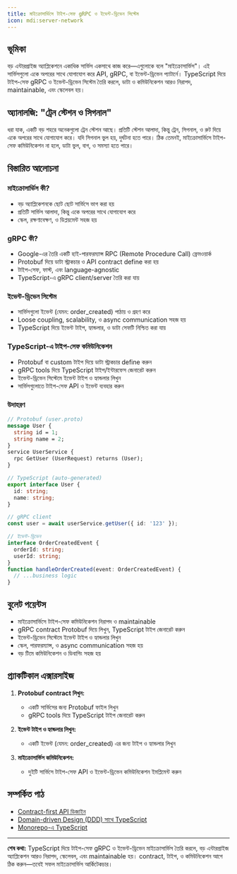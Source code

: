 ```yaml
---
title: মাইক্রোসার্ভিসে টাইপ-সেফ gRPC ও ইভেন্ট-ড্রিভেন সিস্টেম
icon: mdi:server-network
---
```


## ভূমিকা

বড় এন্টারপ্রাইজ অ্যাপ্লিকেশনে একাধিক সার্ভিস একসাথে কাজ করে—এগুলোকে বলে "মাইক্রোসার্ভিস"। এই সার্ভিসগুলো একে অপরের সাথে যোগাযোগ করে API, gRPC, বা ইভেন্ট-ড্রিভেন প্যাটার্নে। TypeScript দিয়ে টাইপ-সেফ gRPC ও ইভেন্ট-ড্রিভেন সিস্টেম তৈরি করলে, ডাটা ও কমিউনিকেশন আরও নিরাপদ, maintainable, এবং স্কেলেবল হয়।

## অ্যানালজি: "ট্রেন স্টেশন ও সিগনাল"

ধরা যাক, একটি বড় শহরে অনেকগুলো ট্রেন স্টেশন আছে। প্রতিটি স্টেশন আলাদা, কিন্তু ট্রেন, সিগনাল, ও রুট দিয়ে একে অপরের সাথে যোগাযোগ করে। যদি সিগনাল ভুল হয়, দুর্ঘটনা হতে পারে। ঠিক তেমনই, মাইক্রোসার্ভিসে টাইপ-সেফ কমিউনিকেশন না হলে, ডাটা ভুল, বাগ, ও সমস্যা হতে পারে।

## বিস্তারিত আলোচনা

### মাইক্রোসার্ভিস কী?
- বড় অ্যাপ্লিকেশনকে ছোট ছোট সার্ভিসে ভাগ করা হয়
- প্রতিটি সার্ভিস আলাদা, কিন্তু একে অপরের সাথে যোগাযোগ করে
- স্কেল, রক্ষণাবেক্ষণ, ও ডিপ্লয়মেন্ট সহজ হয়

### gRPC কী?
- Google-এর তৈরি একটি হাই-পারফরম্যান্স RPC (Remote Procedure Call) ফ্রেমওয়ার্ক
- Protobuf দিয়ে ডাটা স্ট্রাকচার ও API contract define করা হয়
- টাইপ-সেফ, ফাস্ট, এবং language-agnostic
- TypeScript-এ gRPC client/server তৈরি করা যায়

### ইভেন্ট-ড্রিভেন সিস্টেম
- সার্ভিসগুলো ইভেন্ট (যেমন: order_created) পাঠায় ও গ্রহণ করে
- Loose coupling, scalability, ও async communication সহজ হয়
- TypeScript দিয়ে ইভেন্ট টাইপ, হ্যান্ডলার, ও ডাটা সেফটি নিশ্চিত করা যায়

### TypeScript-এ টাইপ-সেফ কমিউনিকেশন
- Protobuf বা custom টাইপ দিয়ে ডাটা স্ট্রাকচার define করুন
- gRPC tools দিয়ে TypeScript টাইপ/ইন্টারফেস জেনারেট করুন
- ইভেন্ট-ড্রিভেন সিস্টেমে ইভেন্ট টাইপ ও হ্যান্ডলার লিখুন
- সার্ভিসগুলোতে টাইপ-সেফ API ও ইভেন্ট ব্যবহার করুন

### উদাহরণ
```protobuf
// Protobuf (user.proto)
message User {
  string id = 1;
  string name = 2;
}
service UserService {
  rpc GetUser (UserRequest) returns (User);
}
```

```typescript
// TypeScript (auto-generated)
export interface User {
  id: string;
  name: string;
}

// gRPC client
const user = await userService.getUser({ id: '123' });

// ইভেন্ট-ড্রিভেন
interface OrderCreatedEvent {
  orderId: string;
  userId: string;
}
function handleOrderCreated(event: OrderCreatedEvent) {
  // ...business logic
}
```

## বুলেট পয়েন্টস
- মাইক্রোসার্ভিসে টাইপ-সেফ কমিউনিকেশন নিরাপদ ও maintainable
- gRPC contract Protobuf দিয়ে লিখুন, TypeScript টাইপ জেনারেট করুন
- ইভেন্ট-ড্রিভেন সিস্টেমে ইভেন্ট টাইপ ও হ্যান্ডলার লিখুন
- স্কেল, পারফরম্যান্স, ও async communication সহজ হয়
- বড় টিমে কমিউনিকেশন ও ডিবাগিং সহজ হয়

## প্র্যাকটিকাল এক্সারসাইজ

1. **Protobuf contract লিখুন:**
   - একটি সার্ভিসের জন্য Protobuf ফাইল লিখুন
   - gRPC tools দিয়ে TypeScript টাইপ জেনারেট করুন

2. **ইভেন্ট টাইপ ও হ্যান্ডলার লিখুন:**
   - একটি ইভেন্ট (যেমন: order_created) এর জন্য টাইপ ও হ্যান্ডলার লিখুন

3. **মাইক্রোসার্ভিস কমিউনিকেশন:**
   - দুইটি সার্ভিসে টাইপ-সেফ API ও ইভেন্ট-ড্রিভেন কমিউনিকেশন ইমপ্লিমেন্ট করুন

## সম্পর্কিত পাঠ
- [Contract-first API ডিজাইন](/typescript/api-contracts)
- [Domain-driven Design (DDD) সাথে TypeScript](/typescript/ddd)
- [Monorepo-এ TypeScript](/typescript/monorepo)

---

**শেষ কথা:**
TypeScript দিয়ে টাইপ-সেফ gRPC ও ইভেন্ট-ড্রিভেন মাইক্রোসার্ভিস তৈরি করলে, বড় এন্টারপ্রাইজ অ্যাপ্লিকেশন আরও নিরাপদ, স্কেলেবল, এবং maintainable হয়। contract, টাইপ, ও কমিউনিকেশন আগে ঠিক করুন—তবেই সফল মাইক্রোসার্ভিস আর্কিটেকচার।
